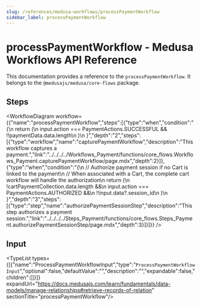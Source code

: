 ```yaml
---
slug: /references/medusa-workflows/processPaymentWorkflow
sidebar_label: processPaymentWorkflow
---
```



# processPaymentWorkflow - Medusa Workflows API Reference

This documentation provides a reference to the `processPaymentWorkflow`. It belongs to the `@medusajs/medusa/core-flows` package.

## Steps

<WorkflowDiagram workflow={{"name":"processPaymentWorkflow","steps":[{"type":"when","condition":"{\n      return (\n        input.action === PaymentActions.SUCCESSFUL && !!paymentData.data.length\n      )\n    }","depth":"2","steps":[{"type":"workflow","name":"capturePaymentWorkflow","description":"This workflow captures a payment.","link":"../../../../Workflows_Payment/functions/core_flows.Workflows_Payment.capturePaymentWorkflow/page.mdx","depth":2}]},{"type":"when","condition":"{\n      // Authorize payment session if no Cart is linked to the payment\n      // When associated with a Cart, the complete cart workflow will handle the authorization\n      return (\n        !cartPaymentCollection.data.length &&\n        input.action === PaymentActions.AUTHORIZED &&\n        !!input.data?.session_id\n      )\n    }","depth":"3","steps":[{"type":"step","name":"authorizePaymentSessionStep","description":"This step authorizes a payment session.","link":"../../../../Steps_Payment/functions/core_flows.Steps_Payment.authorizePaymentSessionStep/page.mdx","depth":3}]}]}} />

## Input

<TypeList types={[{"name":"ProcessPaymentWorkflowInput","type":"`ProcessPaymentWorkflowInput`","optional":false,"defaultValue":"","description":"","expandable":false,"children":[]}]} expandUrl="https://docs.medusajs.com/learn/fundamentals/data-models/manage-relationships#retrieve-records-of-relation" sectionTitle="processPaymentWorkflow"/>
